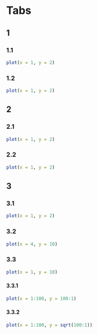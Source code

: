 # Tabs {.tabset}

## 1 {.tabset}

### 1.1 

```r
plot(x = 1, y = 2)
```

### 1.2

```r
plot(x = 1, y = 2)
```

## 2

### 2.1

```r
plot(x = 1, y = 2)
```

### 2.2

```r
plot(x = 1, y = 2)
```

## 3 {.tabset .tabset-fade .tabset-pills}

### 3.1 

```r
plot(x = 1, y = 2)
```

### 3.2 

```r
plot(x = 4, y = 10)
```

### 3.3

```r
plot(x = 1, y = 10)
```

#### 3.3.1

```r
plot(x = 1:100, y = 100:1)
```

#### 3.3.2

```r
plot(x = 1:100, y = sqrt(100:1))
```